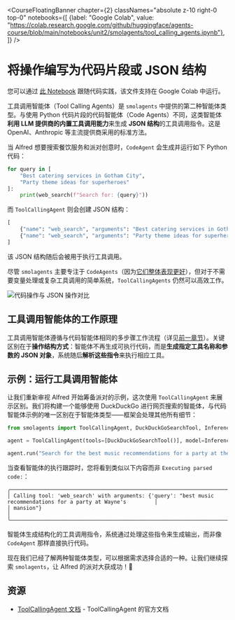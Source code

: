 <CourseFloatingBanner chapter={2}
  classNames="absolute z-10 right-0 top-0"
  notebooks={[
    {label: "Google Colab", value: "https://colab.research.google.com/github/huggingface/agents-course/blob/main/notebooks/unit2/smolagents/tool_calling_agents.ipynb"},
]} />

# 将操作编写为代码片段或 JSON 结构

<Tip>
您可以通过 <a href="https://huggingface.co/agents-course/notebooks/blob/main/unit2/smolagents/tool_calling_agents.ipynb" target="_blank">此 Notebook</a> 跟随代码实践，该文件支持在 Google Colab 中运行。
</Tip>

工具调用智能体（Tool Calling Agents）是 `smolagents` 中提供的第二种智能体类型。与使用 Python 代码片段的代码智能体（Code Agents）不同，这类智能体**利用 LLM 提供商的内置工具调用能力**来生成 **JSON 结构**的工具调用指令。这是 OpenAI、Anthropic 等主流提供商采用的标准方法。

当 Alfred 想要搜索餐饮服务和派对创意时，`CodeAgent` 会生成并运行如下 Python 代码：

```python
for query in [
    "Best catering services in Gotham City", 
    "Party theme ideas for superheroes"
]:
    print(web_search(f"Search for: {query}"))
```

而 `ToolCallingAgent` 则会创建 JSON 结构：

```python
[
    {"name": "web_search", "arguments": "Best catering services in Gotham City"},
    {"name": "web_search", "arguments": "Party theme ideas for superheroes"}
]
```

该 JSON 结构随后会被用于执行工具调用。

尽管 `smolagents` 主要专注于 `CodeAgents`（因为[它们整体表现更好](https://huggingface.co/papers/2402.01030)），但对于不需要变量处理或复杂工具调用的简单系统，`ToolCallingAgents` 仍然可以高效工作。

![代码操作与 JSON 操作对比](https://huggingface.co/datasets/huggingface/documentation-images/resolve/main/transformers/code_vs_json_actions.png)

## 工具调用智能体的工作原理

工具调用智能体遵循与代码智能体相同的多步骤工作流程（详见[前一章节](./code_agents)）。关键区别在于**操作结构方式**：智能体不再生成可执行代码，而是**生成指定工具名称和参数的 JSON 对象**，系统随后**解析这些指令**来执行相应工具。

## 示例：运行工具调用智能体

让我们重新审视 Alfred 开始筹备派对的示例，这次使用 `ToolCallingAgent` 来展示区别。我们将构建一个能够使用 DuckDuckGo 进行网页搜索的智能体，与代码智能体示例的唯一区别在于智能体类型——框架会处理其他所有细节：

```python
from smolagents import ToolCallingAgent, DuckDuckGoSearchTool, InferenceClientModel

agent = ToolCallingAgent(tools=[DuckDuckGoSearchTool()], model=InferenceClientModel())

agent.run("Search for the best music recommendations for a party at the Wayne's mansion.")
```

当查看智能体的执行跟踪时，您将看到类似以下内容而非 `Executing parsed code:`：

```text
╭─────────────────────────────────────────────────────────────────────────────────────────────────────────────────╮
│ Calling tool: 'web_search' with arguments: {'query': "best music recommendations for a party at Wayne's         │
│ mansion"}                                                                                                       │
╰─────────────────────────────────────────────────────────────────────────────────────────────────────────────────╯
```  

智能体生成结构化的工具调用指令，系统通过处理这些指令来生成输出，而非像 `CodeAgent` 那样直接执行代码。

现在我们已经了解两种智能体类型，可以根据需求选择合适的一种。让我们继续探索 `smolagents`，让 Alfred 的派对大获成功！🎉

## 资源
- [ToolCallingAgent 文档](https://huggingface.co/docs/smolagents/v1.8.1/en/reference/agents#smolagents.ToolCallingAgent) - ToolCallingAgent 的官方文档
